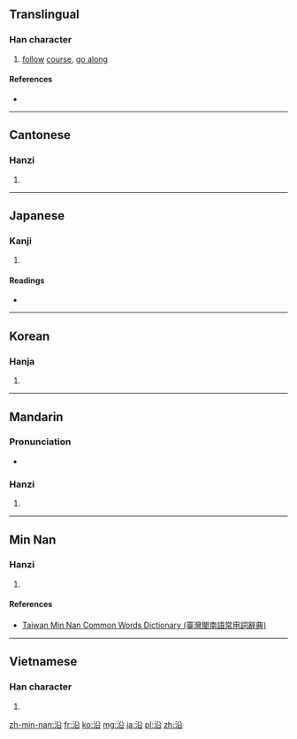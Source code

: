 ==Translingual==

===Han character===
{{Han char|rn=85|rad=水|as=05|sn=8|four=3816<sub>0</sub>|canj=水金口 (ECR), 水竹弓口 (EHNR)|ids=⿰[[氵]]⿱[[几]][[口]]}}

# [[follow]] [[course]], [[go along]]

====References====
* {{Han ref|kx=0614.130|dkj=17260|dj=1008.040|hdz=31590.040|uh=6CBF|ud=27839|bh=AA75|bd=43637}}

----

==Cantonese==

===Hanzi===
{{yue-hanzi|jyut=[[jyun4]]|y=yun4}}

# {{defn|lang=yue|sort=水05}}

----

==Japanese==

===Kanji===
{{ja-kanji|grade=6|rs=水05}}

# {{defn|lang=ja|sort=水05}}

====Readings====
* {{ja-readings|on=[[えん]] (en)|kun=[[そう]] (sou)}}

----

==Korean==

===Hanja===
{{ko-hanja|hangeul=연|eumhun=|rv=yeon|mr=yŏn|y=yen}}

# {{defn|lang=ko|sort=水05}}

----

==Mandarin==

===Pronunciation===
* {{audio|Zh-yán.ogg|Audio}}

===Hanzi===
{{cmn-hanzi|pin=[[yán]] ([[yan2]]), [[yàn]] ([[yan4]])|wg=yen<sup>2</sup>, yen<sup>4</sup>}}

# {{defn|lang=cmn|sort=水05}}

----

==Min Nan==

===Hanzi===
{{nan-hanzi|tlpa=iân (ian<sup>5</sup>)}}

# {{defn|lang=nan|sort=水05}}

====References====
*[http://twblg.dict.edu.tw/holodict_new/result_detail.jsp?n_no=4273&curpage=1&sample=%E6%B2%BF&radiobutton=1&querytarget=1&limit=20&pagenum=1&rowcount=6 Taiwan Min Nan Common Words Dictionary (臺灣閩南語常用詞辭典)]

----

==Vietnamese==

===Han character===
{{vi-hantu|[[duyên]]|rs=水05}}

# {{defn|lang=vi|sort=水05}}

[[zh-min-nan:沿]]
[[fr:沿]]
[[ko:沿]]
[[mg:沿]]
[[ja:沿]]
[[pl:沿]]
[[zh:沿]]